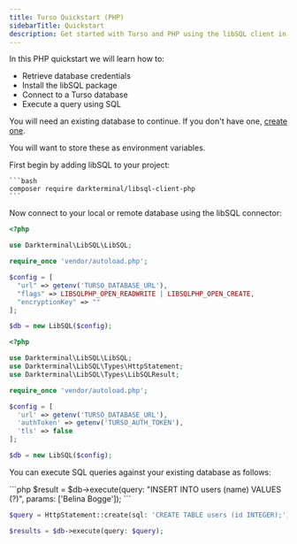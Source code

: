 ```yaml
---
title: Turso Quickstart (PHP)
sidebarTitle: Quickstart
description: Get started with Turso and PHP using the libSQL client in a few simple steps.
---
```


In this PHP quickstart we will learn how to:

- Retrieve database credentials
- Install the libSQL package
- Connect to a Turso database
- Execute a query using SQL

<Steps>
  <Step title="Retrieve database credentials">

You will need an existing database to continue. If you don't have one, [create one](/quickstart).

<Snippet file="retrieve-database-credentials.mdx" />

<Info>You will want to store these as environment variables.</Info>

  </Step>

  <Step title="Install">

First begin by adding libSQL to your project:

    ```bash
    composer require darkterminal/libsql-client-php
    ```

  </Step>

  <Step title="Connect">

Now connect to your local or remote database using the libSQL connector:

<AccordionGroup>
  <Accordion title="Local only">

```php
<?php

use Darkterminal\LibSQL\LibSQL;

require_once 'vendor/autoload.php';

$config = [
  "url" => getenv('TURSO_DATABASE_URL'),
  "flags" => LIBSQLPHP_OPEN_READWRITE | LIBSQLPHP_OPEN_CREATE,
  "encryptionKey" => ""
];

$db = new LibSQL($config);
```

  </Accordion>

<Accordion title="Remote only">

```php
<?php

use Darkterminal\LibSQL\LibSQL;
use Darkterminal\LibSQL\Types\HttpStatement;
use Darkterminal\LibSQL\Types\LibSQLResult;

require_once 'vendor/autoload.php';

$config = [
  'url' => getenv('TURSO_DATABASE_URL'),
  'authToken' => getenv('TURSO_AUTH_TOKEN'),
  'tls' => false
];

$db = new LibSQL($config);
```

  </Accordion>
</AccordionGroup>

  </Step>

  <Step title="Execute">

You can execute SQL queries against your existing database as follows:

<AccordionGroup>
  <Accordion title="Local only">
  ```php
  $result = $db->execute(query: "INSERT INTO users (name) VALUES (?)", params: ['Belina Bogge']);
  ```
  </Accordion>

  <Accordion title="Remote only">

```php
$query = HttpStatement::create(sql: 'CREATE TABLE users (id INTEGER);');

$results = $db->execute(query: $query);
```

  </Accordion>
</AccordionGroup>

  </Step>
</Steps>
